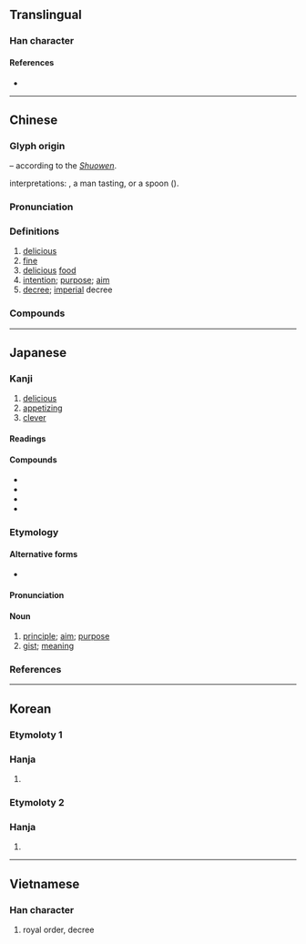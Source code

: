 {{also|㫐}}
{{character info}}
==Translingual==

===Han character===
{{Han char|rn=72|rad=日|as=02|sn=6|four=21601|canj=PA,XPA|ids=⿱匕日}}

====References====
* {{Han ref|kx=0489.060|dkj=13738|dj=0850.050|hdz=21485.070|uh=65E8|ud=26088|bh=A6AE|bd=42670}}

----

==Chinese==
{{zh-forms}}

===Glyph origin===
{{Han etyl}}
{{Han compound|匕|甘|t2=delicious|ls=psc|c1=p|c2=s}} – according to the ''[[w:Shuowen Jiezi|Shuowen]]''.

{{liushu|ic}} interpretations: {{zh-l|*匕}}, a man tasting, or a spoon ({{zh-l|*匙}}).

===Pronunciation===
{{zh-pron
|m=zhǐ
|m-s=
|c=zi2
|c-t=
|g=
|h=pfs=chṳ́
|j=
|mb=cǐ
|md=cī
|mn=chí
|mn-t=zi2
|w=2tsr
|x=
|mc=y
|oc=y
|cat=a,n
}}

===Definitions===
{{zh-hanzi}}

# [[delicious]]
# [[fine]]
# [[delicious]] [[food]]
# [[intention]]; [[purpose]]; [[aim]]
# [[decree]]; [[imperial]] decree

===Compounds===
{{zh-der|下旨|中旨|主旨|令旨|俞旨|候旨|傳旨|先意希旨|先意承旨|和旨|回旨|大旨|奉旨|奧旨|宏旨|宗旨|宣旨|密旨|御旨|恩旨|意旨|懿旨|承旨|承顏順旨|承風希旨|敕旨|教育宗旨|旨意|旨甘|旨蓄|旨要|旨趣|旨酒|旨酒嘉肴|望風承旨|本旨|法旨|無關宏旨|玄旨|甘旨|甘旨肥濃|睿旨|聖旨|背旨|臺旨|芳旨|要旨|言微旨遠|言近旨遠|諭旨|趣旨|辭微旨遠|辭旨|迎意承旨|違旨|金樽旨酒|鈞旨|阿意順旨|阿諛順旨|降旨|領旨|題旨}}

----

==Japanese==

===Kanji===
{{ja-kanji|grade=c|rs=日02}}

# [[delicious]]
# [[appetizing]]
# [[clever]]

====Readings====
{{ja-readings
|goon=し
|kanon=し
|kun=むね-, うま-い
}}

====Compounds====
* {{ja-r|旨%味|うま%み}}
* {{ja-r|要旨|ようし}}
* {{ja-r|趣旨|しゅし}}
* {{ja-r|本旨|ほんし}}

===Etymology===
{{ja-kanjitab|むね|yomi=k}}
{{rfe|ja}}

====Alternative forms====
* {{ja-l|宗}}

====Pronunciation====
{{ja-pron|むね|acc=2|acc_ref=DJR|acc2=1|acc2_ref=DJR}}

====Noun====
{{ja-noun|むね|hhira=むね}}

# [[principle]]; [[aim]]; [[purpose]]
# [[gist]]; [[meaning]]

===References===
<references />

----

==Korean==

===Etymoloty 1===

===Hanja===
{{ko-hanja|맛있다|맛있을|지}}

# {{hanja form of|지|[[delicious]]; [[tasty]]}}

===Etymoloty 2===

===Hanja===
{{ko-hanja|뜻|지}}

# {{hanja form of|지|[[meaning]]; [[definition]]}}

----

==Vietnamese==

===Han character===
{{vi-hantu|chỉ|rs=日02}}

# royal order, decree